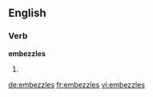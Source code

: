 
==English==

===Verb===
'''embezzles'''

# {{en-third-person singular of|embezzle}}

[[de:embezzles]]
[[fr:embezzles]]
[[vi:embezzles]]